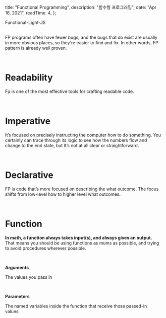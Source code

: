 
  title: "Functional Programming",
  description: "함수형 프로그래밍",
  date: "Apr 16, 2021",
  readTime: 4,
};


<div style={{ textAlign: "center", fontFamily: "Rajdhani" }}>
  Functional-Light-JS
</div>

<div style={{ marginTop: "4rem", fontFamily: 'AppleGothic', fontWeight: '200'}}>

<br />

FP programs often have fewer bugs, and the bugs that do exist are usually in more obvious places, so they're easier to find and fix. In other words, FP pattern is already well proven.

<br />

<h1> Readability </h1>

Fp is one of the most effective tools for crafting readable code.

<br />

<h1> Imperative </h1>

It’s focused on precisely instructing the computer how to do something.
You certainly can trace through its logic to see how the numbers flow and change to the end state, but It’s not at all clear or straightforward.

<br />

<h1> Declarative </h1>

FP is code that’s more focused on describing the what outcome.
The focus shifts from low-level how to higher level what outcomes.

<br />

<h1> Function </h1>

**In math, a function always takes input(s), and always gives an output.** That
means you should be using functions as mums as possible, and trying to avoid procedures
wherever possible.

<br />

**Arguments**

The values you pass in

<br />

**Parameters**

The named variables inside the function that receive those passed-in values

</div>
